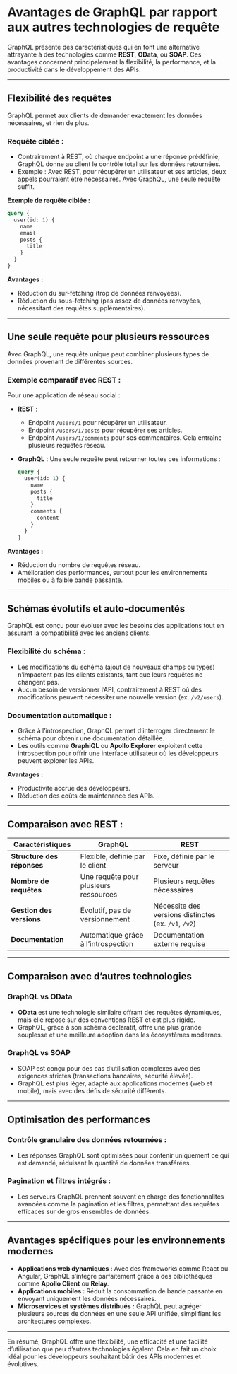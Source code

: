 # **Avantages de GraphQL par rapport aux autres technologies de requête**

GraphQL présente des caractéristiques qui en font une alternative attrayante à des technologies comme **REST**, **OData**, ou **SOAP**. Ces avantages concernent principalement la flexibilité, la performance, et la productivité dans le développement des APIs.

---

## **Flexibilité des requêtes**
GraphQL permet aux clients de demander exactement les données nécessaires, et rien de plus.

### **Requête ciblée :**
- Contrairement à REST, où chaque endpoint a une réponse prédéfinie, GraphQL donne au client le contrôle total sur les données retournées.
- Exemple : Avec REST, pour récupérer un utilisateur et ses articles, deux appels pourraient être nécessaires. Avec GraphQL, une seule requête suffit.

**Exemple de requête ciblée :**
```graphql
query {
  user(id: 1) {
    name
    email
    posts {
      title
    }
  }
}
```

**Avantages :**
- Réduction du sur-fetching (trop de données renvoyées).
- Réduction du sous-fetching (pas assez de données renvoyées, nécessitant des requêtes supplémentaires).

---

## **Une seule requête pour plusieurs ressources**
Avec GraphQL, une requête unique peut combiner plusieurs types de données provenant de différentes sources.

### **Exemple comparatif avec REST :**
Pour une application de réseau social :
- **REST** :
  - Endpoint `/users/1` pour récupérer un utilisateur.
  - Endpoint `/users/1/posts` pour récupérer ses articles.
  - Endpoint `/users/1/comments` pour ses commentaires.
  Cela entraîne plusieurs requêtes réseau.

- **GraphQL** :
  Une seule requête peut retourner toutes ces informations :
  ```graphql
  query {
    user(id: 1) {
      name
      posts {
        title
      }
      comments {
        content
      }
    }
  }
  ```

**Avantages :**
- Réduction du nombre de requêtes réseau.
- Amélioration des performances, surtout pour les environnements mobiles ou à faible bande passante.

---

## **Schémas évolutifs et auto-documentés**
GraphQL est conçu pour évoluer avec les besoins des applications tout en assurant la compatibilité avec les anciens clients.

### **Flexibilité du schéma :**
- Les modifications du schéma (ajout de nouveaux champs ou types) n’impactent pas les clients existants, tant que leurs requêtes ne changent pas.
- Aucun besoin de versionner l’API, contrairement à REST où des modifications peuvent nécessiter une nouvelle version (ex. `/v2/users`).

### **Documentation automatique :**
- Grâce à l’introspection, GraphQL permet d’interroger directement le schéma pour obtenir une documentation détaillée.
- Les outils comme **GraphiQL** ou **Apollo Explorer** exploitent cette introspection pour offrir une interface utilisateur où les développeurs peuvent explorer les APIs.

**Avantages :**
- Productivité accrue des développeurs.
- Réduction des coûts de maintenance des APIs.

---

## **Comparaison avec REST :**
| **Caractéristiques**       | **GraphQL**                             | **REST**                       |
|-----------------------------|-----------------------------------------|---------------------------------|
| **Structure des réponses**  | Flexible, définie par le client        | Fixe, définie par le serveur   |
| **Nombre de requêtes**      | Une requête pour plusieurs ressources  | Plusieurs requêtes nécessaires |
| **Gestion des versions**    | Évolutif, pas de versionnement         | Nécessite des versions distinctes (ex. `/v1`, `/v2`) |
| **Documentation**           | Automatique grâce à l’introspection    | Documentation externe requise  |

---

## **Comparaison avec d’autres technologies**

### **GraphQL vs OData**
- **OData** est une technologie similaire offrant des requêtes dynamiques, mais elle repose sur des conventions REST et est plus rigide.
- GraphQL, grâce à son schéma déclaratif, offre une plus grande souplesse et une meilleure adoption dans les écosystèmes modernes.

### **GraphQL vs SOAP**
- SOAP est conçu pour des cas d’utilisation complexes avec des exigences strictes (transactions bancaires, sécurité élevée).
- GraphQL est plus léger, adapté aux applications modernes (web et mobile), mais avec des défis de sécurité différents.

---

## **Optimisation des performances**

### **Contrôle granulaire des données retournées :**
- Les réponses GraphQL sont optimisées pour contenir uniquement ce qui est demandé, réduisant la quantité de données transférées.

### **Pagination et filtres intégrés :**
- Les serveurs GraphQL prennent souvent en charge des fonctionnalités avancées comme la pagination et les filtres, permettant des requêtes efficaces sur de gros ensembles de données.

---

## **Avantages spécifiques pour les environnements modernes**
- **Applications web dynamiques :** Avec des frameworks comme React ou Angular, GraphQL s’intègre parfaitement grâce à des bibliothèques comme **Apollo Client** ou **Relay**.
- **Applications mobiles :** Réduit la consommation de bande passante en envoyant uniquement les données nécessaires.
- **Microservices et systèmes distribués :** GraphQL peut agréger plusieurs sources de données en une seule API unifiée, simplifiant les architectures complexes.

---

En résumé, GraphQL offre une flexibilité, une efficacité et une facilité d’utilisation que peu d’autres technologies égalent. Cela en fait un choix idéal pour les développeurs souhaitant bâtir des APIs modernes et évolutives.